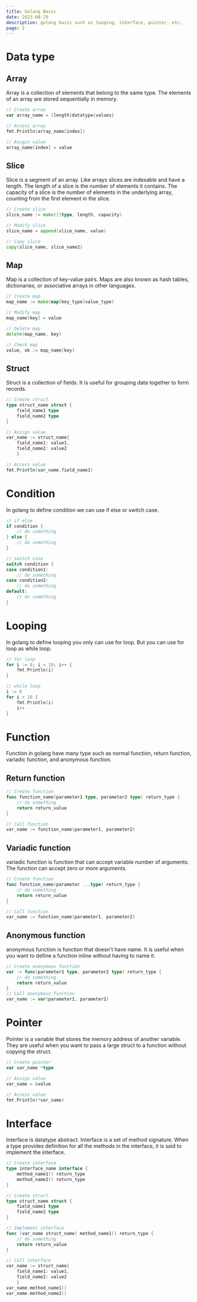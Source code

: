 ```yaml
---
title: Golang Basic
date: 2023-08-29
description: golang basic such as looping, interface, pointer, etc.
page: 2
---
```



# Data type
## Array
Array is a collection of elements that belong to the same type. The elements of an array are stored sequentially in memory.
```go
// Create array
var array_name = [length]datatype{values}

// Access array
fmt.Println(array_name[index])

// Assgin value 
array_name[index] = value
```
## Slice
Slice is a segment of an array. Like arrays slices are indexable and have a length. The length of a slice is the number of elements it contains. The capacity of a slice is the number of elements in the underlying array, counting from the first element in the slice.
```go
// Create slice
slice_name := make([]type, length, capacity)

// Modify slice
slice_name = append(slice_name, value)

// Copy slice
copy(slice_name, slice_name2)
```

## Map
Map is a collection of key-value pairs. Maps are also known as hash tables, dictionaries, or associative arrays in other languages.
```go
// Create map
map_name := make(map[key_type]value_type)

// Modify map
map_name[key] = value

// Delete map
delete(map_name, key)

// Check map
value, ok := map_name[key]
``` 

## Struct
Struct is a collection of fields. It is useful for grouping data together to form records.
```go
// Create struct
type struct_name struct {
    field_name1 type
    field_name2 type
}

// Assign value
var_name := struct_name{
    field_name1: value1,
    field_name2: value2
    }

// Access value
fmt.Println(var_name.field_name1)
```

# Condition
In golang to define condition we can use if else or switch case.
```go
// if else
if condition {
    // do something
} else {
    // do something
}

// switch case
switch condition {
case condition1:
    // do something
case condition2:
    // do something
default:
    // do something
}
```

# Looping
In golang to define looping you only can use for loop. But you can use for loop as while loop.
```go
// for loop
for i := 0; i < 10; i++ {
    fmt.Println(i)
}

// while loop
i := 0
for i < 10 {
    fmt.Println(i)
    i++
}
```

# Function
Function in golang have many type such as normal function, return function, variadic function, and anonymous function.
## Return function
```go
// Create function
func function_name(parameter1 type, parameter2 type) return_type {
    // do something
    return return_value
}

// Call function
var_name := function_name(parameter1, parameter2)
```

## Variadic function
variadic function is function that can accept variable number of arguments. The function can accept zero or more arguments.

```go
// Create function
func function_name(parameter ...type) return_type {
    // do something
    return return_value
}

// Call function
var_name := function_name(parameter1, parameter2)
```

## Anonymous function
anonymous function is function that doesn't have name. It is useful when you want to define a function inline without having to name it.

```go
// Create anonymous function
var := func(parameter1 type, parameter2 type) return_type {
    // do something
    return return_value
}
// Call anonymous function
var_name := var(parameter1, parameter2)
```


# Pointer
Pointer is a variable that stores the memory address of another variable. They are useful when you want to pass a large struct to a function without copying the struct.
```go
// Create pointer
var var_name *type

// Assign value
var_name = &value

// Access value
fmt.Println(*var_name)
```

# Interface
Interface is datatype abstract. Interface is a set of method signature. When a type provides definition for all the methods in the interface, it is said to implement the interface.

```go
// Create interface
type interface_name interface {
    method_name1() return_type
    method_name2() return_type
}

// Create struct
type struct_name struct {
    field_name1 type
    field_name2 type
}

// Implement interface
func (var_name struct_name) method_name1() return_type {
    // do something
    return return_value
}

// Call interface
var_name := struct_name{
    field_name1: value1,
    field_name2: value2
    }
var_name.method_name1()
var_name.method_name2()
```


